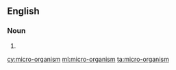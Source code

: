 ==English==

===Noun===
{{en-noun}}

# {{alternative spelling of|microorganism}}

[[cy:micro-organism]]
[[ml:micro-organism]]
[[ta:micro-organism]]